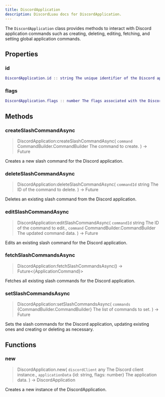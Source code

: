 ```yaml
---
title: DiscordApplication
description: DiscordLuau docs for DiscordApplication.
---
```

[//]: # (This file was automatically compiled through the Generator luau code under this repository)
[//]: # (if you want to edit the documentation of discord-luau, please write changes)
[//]: # (to the discord-luau repository itself, we extract the comments from discord-luau and translate)
[//]: # (them into markdown files that Nextra can interpret!)

The `DiscordApplication` class provides methods to interact with Discord application commands such as creating, deleting, editing, fetching, and setting global application commands.

[//]: # (----- DOCUMENT PROPERTIES ----- )

## Properties

### id

 ```lua
 DiscordApplication.id :: string The unique identifier of the Discord application.
```

### flags

 ```lua
 DiscordApplication.flags :: number The flags associated with the Discord application.
```


[//]: # (----- DOCUMENT METHODS ----- )

## Methods

### createSlashCommandAsync

> DiscordApplication:createSlashCommandAsync( `command` CommandBuilder.CommandBuilder The command to create. ) ->  Future<CommandResponse> 

Creates a new slash command for the Discord application.
### deleteSlashCommandAsync

> DiscordApplication:deleteSlashCommandAsync( `commandId` string The ID of the command to delete. ) ->  Future<CommandResponse> 

Deletes an existing slash command from the Discord application.
### editSlashCommandAsync

> DiscordApplication:editSlashCommandAsync( `commandId` string The ID of the command to edit., `command` CommandBuilder.CommandBuilder The updated command data. ) ->  Future<CommandResponse> 

Edits an existing slash command for the Discord application.
### fetchSlashCommandsAsync

> DiscordApplication:fetchSlashCommandsAsync() ->  Future<\{ApplicationCommand}> 

Fetches all existing slash commands for the Discord application.
### setSlashCommandsAsync

> DiscordApplication:setSlashCommandsAsync( `commands` \{CommandBuilder.CommandBuilder} The list of commands to set. ) ->  Future<nil> 

Sets the slash commands for the Discord application, updating existing ones and creating or deleting as necessary.

[//]: # (----- DOCUMENT FUNCTIONS ----- )

## Functions

### new

> DiscordApplication.new( `discordClient` any The Discord client instance., `applicationData` \{id: string, flags: number} The application data. ) ->  DiscordApplication 

Creates a new instance of the DiscordApplication.

